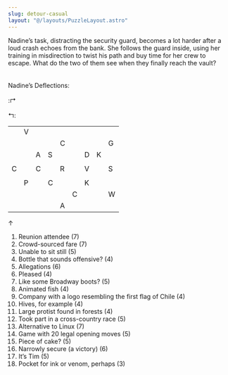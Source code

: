 ```yaml
---
slug: detour-casual
layout: "@/layouts/PuzzleLayout.astro"
---
```



<style>
    table \{
        width:;
    }
    td .square \{
        border: 2px black;
        aspect-ratio: 1 / 1 ;

    }
    .boxed \{
        border: 1px dotted black;
        width: 50px;
        height: 50px;
        padding: 0px 0px;
        text-align: center;
        font-size: 20px;
    }
    .left-room \{
        border-bottom: 2px solid black;
        border-left: 2px solid black;
    }
    .right-room \{
        border-bottom: 2px solid black;
        border-right: 2px solid black;
    }
    .rect \{
        border: 1px solid black;
        display: inline-block;
        width: 200px;
        height: 20px;
    }
    .outlined \{
        border-top: 2px solid black;
        border-left: 2px solid black;
        border-right: 2px solid black;
        margin-left: auto;
        margin-right: auto;
    }
    .centered \{
        margin: auto;
        text-align: center;
    }
    .bottom \{
        border-bottom: 2px solid black;
    }
    .big \{
        font-size: 50px;
    }
    .two-columns \{
        column-count: 2;
    }

</style>

<div class="flavortext">
    Nadine’s task, distracting the security guard, becomes a lot harder after a loud crash
echoes from the bank. She follows the guard inside, using her training in misdirection
to twist his path and buy time for her crew to escape. What do the two of them see
when they finally reach the vault?
</div>
<br></br>
<div class="centered">
    Nadine’s Deflections:
    <br></br>
    <span class="rect"> </span> :&#x21B1;
    <br></br>
    &#x21B0;: <span class="rect"></span>
</div>

<table class="outlined">
    <tr>
        <td class="boxed"></td>
        <td class="boxed">V</td>
        <td class="boxed"></td>
        <td class="left-room"></td>
        <td></td>
        <td class="right-room"></td>
        <td class="boxed"></td>
        <td class="boxed"></td>
        <td class="boxed"></td>
    </tr>
    <tr>
        <td class="boxed"></td>
        <td class="boxed"></td>
        <td class="boxed"></td>
        <td class="boxed"></td>
        <td class="boxed">C</td>
        <td class="boxed"></td>
        <td class="boxed"></td>
        <td class="boxed"></td>
        <td class="boxed">G</td>
    </tr>
    <tr>
        <td class="boxed"></td>
        <td class="boxed"></td>
        <td class="boxed">A</td>
        <td class="boxed">S</td>
        <td class="boxed"></td>
        <td class="boxed"></td>
        <td class="boxed">D</td>
        <td class="boxed">K</td>
        <td class="boxed"></td>
    </tr>
    <tr>
        <td class="boxed"></td>
        <td class="boxed"></td>
        <td class="boxed"></td>
        <td class="boxed"></td>
        <td class="boxed"></td>
        <td class="boxed"></td>
        <td class="boxed"></td>
        <td class="boxed"></td>
        <td class="boxed"></td>
    </tr>
    <tr>
        <td class="boxed">C</td>
        <td class="boxed"></td>
        <td class="boxed">C</td>
        <td class="boxed"></td>
        <td class="boxed">R</td>
        <td class="boxed"></td>
        <td class="boxed">V</td>
        <td class="boxed"></td>
        <td class="boxed">S</td>
    </tr>
    <tr>
        <td class="boxed"></td>
        <td class="boxed"></td>
        <td class="boxed"></td>
        <td class="boxed"></td>
        <td class="boxed"></td>
        <td class="boxed"></td>
        <td class="boxed"></td>
        <td class="boxed"></td>
        <td class="boxed"></td>
    </tr>
    <tr>
        <td class="boxed"></td>
        <td class="boxed">P</td>
        <td class="boxed"></td>
        <td class="boxed">C</td>
        <td class="boxed"></td>
        <td class="boxed"></td>
        <td class="boxed">K</td>
        <td class="boxed"></td>
        <td class="boxed"></td>
    </tr>
    <tr>
        <td class="boxed"></td>
        <td class="boxed"></td>
        <td class="boxed"></td>
        <td class="boxed"></td>
        <td class="boxed"></td>
        <td class="boxed">C</td>
        <td class="boxed"></td>
        <td class="boxed"></td>
        <td class="boxed">W</td>
    </tr>
    <tr>
        <td class="bottom boxed"></td>
        <td class="bottom boxed"></td>
        <td class="bottom boxed"></td>
        <td class="bottom boxed"></td>
        <td class="boxed">A</td>
        <td class="bottom boxed"></td>
        <td class="bottom boxed"></td>
        <td class="bottom boxed"></td>
        <td class="bottom boxed"></td>
    </tr>
</table>
<div class="big centered">&#x2191;</div>
<ol class="two-columns">
    <li>Reunion attendee (7)</li>
    <li>Crowd-sourced fare (7)</li>
    <li>Unable to sit still (5)</li>
    <li>Bottle that sounds offensive? (4)</li>
    <li>Allegations (6)</li>
    <li>Pleased (4)</li>
    <li>Like some Broadway boots? (5)</li>
    <li>Animated fish (4)</li>
    <li>Company with a logo resembling
        the first flag of Chile (4)</li>
    <li>Hives, for example (4)</li>
    <li>Large protist found in forests (4)</li>
    <li>Took part in a cross-country race (5)</li>
    <li>Alternative to Linux (7)</li>
    <li>Game with 20 legal opening moves (5)</li>
    <li>Piece of cake? (5)</li>
    <li>Narrowly secure (a victory) (6)</li>
    <li>It’s Tim (5)</li>
    <li>Pocket for ink or venom, perhaps (3)</li>
</ol>